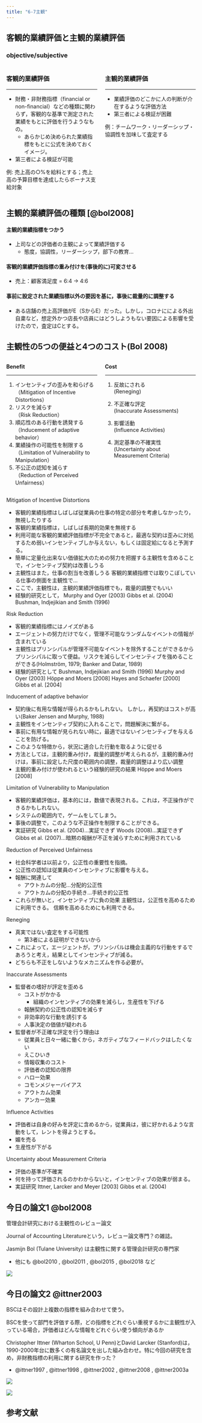 ```yaml
---
title: "6-7主観"
---
```


## 客観的業績評価と主観的業績評価 {data-name="客観的業績評価と主観的業績評価"}

### objective/subjective

::: columns
::: {.column width="50%"}
### 客観的業績評価

------------------------------------------------------------------------

-   財務・非財務指標（financial or non-financial）などの種類に関わらず，客観的な基準で測定された業績をもとに評価を行うようなもの。
    -   あらかじめ決められた業績指標をもとに公式を決めておくイメージ。
-   第三者による検証が可能

例: 売上高の○%を給料とする；売上高の予算目標を達成したらボーナス支給対象
:::

::: {.column width="50%"}
### 主観的業績評価

------------------------------------------------------------------------

-   業績評価のどこかに人の判断が介在するような評価方法
-   第三者による検証が困難

例：チームワーク・リーダーシップ・協調性を加味して査定する
:::
:::

## 主観的業績評価の種類 [@bol2008] {data-name="主観的業績評価の種類"}

#### 主観的業績指標をつかう

-   上司などの評価者の主観によって業績評価する
    -   態度，協調性，リーダーシップ，部下の教育...

#### 客観的業績評価指標の重み付けを(事後的に)可変させる

-   売上：顧客満足度 = 6:4 → 4:6

#### 事前に設定された業績指標以外の要因を基に，事後に裁量的に調整する

-   ある店舗の売上高評価がE（SからE）だった。しかし，コロナにによる外出自粛など，想定外かつ店長や店員にはどうしようもない要因による影響を受けたので，査定はCとする。

## 主観性の5つの便益と4つのコスト(Bol 2008) {data-name="主観性の5つの便益と4つのコスト"}

::: columns
::: {.column width="50%"}
::: boxbox
**Benefit**

------------------------------------------------------------------------

1.  インセンティブの歪みを和らげる\
    （Mitigation of Incentive Distortions）
2.  リスクを減らす\
    （Risk Reduction）
3.  順応性のある行動を誘発する（Inducement of adaptive behavior）
4.  業績操作の可能性を制限する（Limitation of Vulnerability to Manipulation）
5.  不公正の認知を減らす\
    （Reduction of Perceived Unfairness）
:::
:::

::: {.column width="50%"}
::: boxbox
**Cost**

------------------------------------------------------------------------

1.  反故にされる\
    (Reneging)

2.  不正確な評定\
    (Inaccurate Assessments)

3.  影響活動\
    (Influence Activities)

4.  測定基準の不確実性\
    (Uncertainty about Measurement Criteria)
:::
:::
:::

::: notes
Mitigation of Incentive Distortions

-   客観的業績指標はしばしば従業員の仕事の特定の部分を考慮しなかったり，無視したりする
-   客観的業績指標は，しばしば長期的効果を無視する
-   利用可能な客観的業績評価指標が不完全であると，最適な契約は歪みに対処するため弱いインセンティブしか与えない，もしくは固定給になると予測する。
-   簡単に定量化出来ない価値拡大のための努力を把握する主観性を含めることで，インセンティブ契約は改善しうる
-   主観性はまた，仕事の割当を改善しうる 客観的業績指標では取りこぼしている仕事の側面を主観性で...
-   ここで，主観性は，主観的業績評価指標でも，裁量的調整でもいい
-   経験的研究として， Murphy and Oyer (2003) Gibbs et al. (2004) Bushman, Indjejikian and Smith (1996)

Risk Reduction

-   客観的業績指標にはノイズがある
-   エージェントの努力だけでなく，管理不可能なランダムなイベントの情報が含まれている
-   主観性はプリンシパルが管理不可能なイベントを除外することができるからプリンシパルに取って便益。リスクを減らしてインセンティブを強めることができる(Holmström, 1979; Banker and Datar, 1989)
-   経験的研究として Bushman, Indjejikian and Smith (1996) Murphy and Oyer (2003) Höppe and Moers \[2008\] Hayes and Schaefer \[2000\] Gibbs et al. \[2004\]

Inducement of adaptive behavior

-   契約後に有用な情報が得られるかもしれない。 しかし，再契約はコストが高い(Baker Jensen and Murphy, 1988)
-   主観性をインセンティブ契約に入れることで，問題解決に繋がる。
-   事前に有用な情報が見られない時に，最適ではないインセンティブを与えることを防げる。
-   このような特徴から，状況に適合した行動を取るように促せる
-   方法としては，主観的重み付け，裁量的調整が考えられるが，主観的重み付けは，事前に設定した尺度の範囲内の調整，裁量的調整はより広い調整
-   主観的重み付けが使われるという経験的研究の結果 Höppe and Moers \[2008\]

Limitation of Vulnerability to Manipulation

-   客観的業績評価は，基本的には，数値で表現される。これは，不正操作ができるかもしれない。
-   システムの範囲内で，ゲームをしてしまう。
-   事後の調整で，このような不正操作を制限することができる。
-   実証研究 Gibbs et al. (2004)...実証できず Woods (2008)...実証できず Gibbs et al. (2007)...暗黙の報酬が不正を減らすために利用されている

Reduction of Perceived Unfairness

-   社会科学者は以前より，公正性の重要性を指摘。
-   公正性の認知は従業員のインセンティブに影響を与える。
-   報酬に関連して
    -   アウトカムの分配...分配的公正性
    -   アウトカムの分配の手続き...手続き的公正性
-   これらが無いと，インセンティブに負の効果 主観性は，公正性を高めるために利用できる。 信頼を高めるためにも利用できる。

Reneging

-   真実ではない査定をする可能性
    -   第3者による証明ができないから
-   これによって，エージェントが，プリンシパルは機会主義的な行動をするであろうと考え，結果としてインセンティブが減る。
-   どちらも不正をしないようなメカニズムを作る必要が。

Inaccurate Assessments

-   監督者の嗜好が評定を歪める
    -   コストがかかる
        -   組織のインセンティブの効果を減らし，生産性を下げる
    -   報酬契約の公正性の認知を減らす
    -   非効率的な行動を誘引する
    -   人事決定の価値が疑われる
-   監督者が不正確な評定を行う理由は
    -   従業員と日々一緒に働くから，ネガティブなフィードバックはしたくない
    -   えこひいき
    -   情報収集のコスト
    -   評価者の認知の限界
    -   ハロー効果
    -   コモンメジャーバイアス
    -   アウトカム効果
    -   アンカー効果

Influence Activities

-   評価者は自身の好みを評定に含めるから，従業員は，彼に好かれるような言動をして，レントを得ようとする。
-   媚を売る
-   生産性が下がる

Uncertainty about Measurement Criteria

-   評価の基準が不確実
-   何を持って評価されるのかわからないと，インセンティブの効果が弱まる。
-   実証研究 Ittner, Larcker and Meyer \[2003\] Gibbs et al. (2004)
:::

## 今日の論文1 @bol2008 {data-name="今日の論文"}

管理会計研究における主観性のレビュー論文

Journal of Accounting Literatureという，レビュー論文専門？の雑誌。

Jasmijn Bol (Tulane University) は主観性に関する管理会計研究の専門家

-   他にも @bol2010 , @bol2011 , @bol2015 , @bol2018 など

![](images/Screenshot%202023-05-29%20at%2014.09.52.png){fig-align="right"}

## 今日の論文2 @ittner2003

BSCはその設計上複数の指標を組み合わせて使う。

BSCを使って部門を評価する際，どの指標をどれぐらい重視するかに主観性が入っている場合，評価者はどんな情報をどれぐらい使う傾向があるか

Christopher Ittner (Wharton School, U Penn)とDavid Larcker (Stanford)は，1990-2000年台に数多くの有名論文を出した組み合わせ。特に今回の研究を含め，非財務指標の利用に関する研究を作った？

-   @ittner1997 , @ittner1998 , @ittner2002 , @ittner2008 , @ittner2003a

::: {layout="[1,1]"}
![](images/Screenshot%202023-05-29%20at%2014.21.48.png)

![](images/Screenshot%202023-05-29%20at%2014.24.15.png)
:::

## 参考文献

